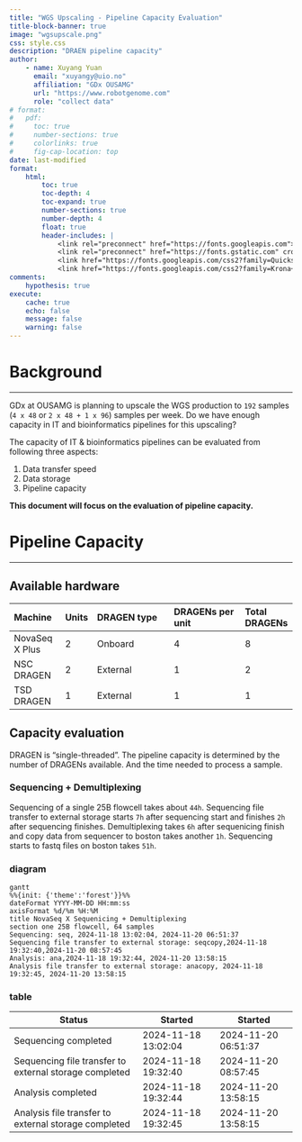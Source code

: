 ```yaml
---
title: "WGS Upscaling - Pipeline Capacity Evaluation"
title-block-banner: true
image: "wgsupscale.png"
css: style.css
description: "DRAEN pipeline capacity"
author: 
    - name: Xuyang Yuan
      email: "xuyangy@uio.no"
      affiliation: "GDx OUSAMG"
      url: "https://www.robotgenome.com"
      role: "collect data"
# format:
#   pdf:
#     toc: true
#     number-sections: true
#     colorlinks: true
#     fig-cap-location: top
date: last-modified
format: 
    html:
        toc: true
        toc-depth: 4
        toc-expand: true
        number-sections: true
        number-depth: 4
        float: true
        header-includes: |
            <link rel="preconnect" href="https://fonts.googleapis.com">
            <link rel="preconnect" href="https://fonts.gstatic.com" crossorigin>
            <link href="https://fonts.googleapis.com/css2?family=Quicksand&display=swap" rel="stylesheet">
            <link href="https://fonts.googleapis.com/css2?family=Krona+One&display=swap" rel="stylesheet">
comments: 
    hypothesis: true
execute: 
    cache: true
    echo: false
    message: false
    warning: false
---
```


# Background
<hr>

GDx at OUSAMG is planning to upscale the WGS production to `192` samples (`4 x 48` or `2 x 48 + 1 x 96`) samples per week. 
Do we have enough capacity in IT and bioinformatics pipelines for this upscaling?

The capacity of IT & bioinformatics pipelines can be evaluated from following three aspects:

1. Data transfer speed
2. Data storage
3. Pipeline capacity


**This document will focus on the evaluation of pipeline capacity.**

# Pipeline Capacity
<hr>

## Available hardware

| Machine        | Units   | DRAGEN type           | DRAGENs per unit| Total DRAGENs |
| :--------------|:--------|:----------------------|:--------------------|:--------------|
| NovaSeq X Plus | 2       | Onboard               | 4                   | 8             |
| NSC DRAGEN     | 2       | External              | 1                   | 2             |
| TSD DRAGEN     | 1       | External              | 1                   | 1             |

## Capacity evaluation
DRAGEN is "single-threaded". 
The pipeline capacity is determined by the number of DRAGENs available. 
And the time needed to process a sample.

### Sequencing + Demultiplexing
Sequencing of a single 25B flowcell takes about `44h`. 
Sequencing file transfer to external storage starts `7h` after sequencing start and finishes `2h` after sequencing finishes. 
Demultiplexing takes `6h` after sequenicing finish and copy data from sequencer to boston takes another `1h`.
Sequencing starts to fastq files on boston takes `51h`.

:::{.panel-tabset}
### diagram

```mermaid
gantt
%%{init: {'theme':'forest'}}%%
dateFormat YYYY-MM-DD HH:mm:ss
axisFormat %d/%m %H:%M
title NovaSeq X Sequenicing + Demultiplexing
section one 25B flowcell, 64 samples
Sequencing: seq, 2024-11-18 13:02:04, 2024-11-20 06:51:37
Sequencing file transfer to external storage: seqcopy,2024-11-18 19:32:40,2024-11-20 08:57:45
Analysis: ana,2024-11-18 19:32:44, 2024-11-20 13:58:15
Analysis file transfer to external storage: anacopy, 2024-11-18 19:32:45, 2024-11-20 13:58:15
```

### table

| Status | Started | Started | 
|-----|---|---|
|Sequencing completed |2024-11-18 13:02:04|2024-11-20 06:51:37|
|Sequencing file transfer to external storage completed| 2024-11-18 19:32:40| 2024-11-20 08:57:45|
|Analysis completed| 2024-11-18 19:32:44| 2024-11-20 13:58:15|
|Analysis file transfer to external storage completed| 2024-11-18 19:32:45| 2024-11-20 13:58:15|

:::
